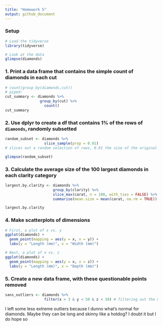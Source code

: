 ```yaml
---
title: "Homework 5"
output: github_document
---
```

### Setup
```r
# Load the tidyverse
library(tidyverse) 

# Look at the data
glimpse(diamonds)
```
  
### 1. Print a data frame that contains the simple count of diamonds in each cut
```r
# count(group_by(diamonds,cut))
# piped:
cut_summary <- diamonds %>%
                group_by(cut) %>%
                  count()
cut_summary
```

  
### 2. Use dplyr to create a df that contains 1% of the rows of `diamonds`, randomly subsetted
```r
random_subset <- diamonds %>%
                  slice_sample(prop = 0.01) 
# slices out a random selection of rows, 0.01 the size of the original data frame

glimpse(random_subset)

```

  
### 3. Calculate the average size of the 100 largest diamonds in each clarity category
```r
largest.by.clarity <- diamonds %>%
                      group_by(clarity) %>%
                      slice_max(carat, n = 100, with_ties = FALSE) %>%  # takes the 100 top values by carat
                      summarise(mean.size = mean(carat, na.rm = TRUE))  # makes a summary df of average carats

largest.by.clarity
```
  
### 4. Make scatterplots of dimensions
```r
# First, a plot of x vs. y
ggplot(diamonds) +
  geom_point(mapping = aes(y = x, x = y)) +
  labs(y = "Length (mm)", x = "Width (mm)")

# Next, a plot of x vs. z
ggplot(diamonds) +
  geom_point(mapping = aes(y = x, x = z)) +
  labs(y = "Length (mm)", x = "Depth (mm)")

```
  
### 5. Create a new data frame, with these questionable points removed
```r
sans_outliers <- diamonds %>%
                  filter(x > 3 & y < 50 & z < 30) # filtering out the most extreme outliers in the plots above
```
I left some less extreme outliers because I dunno what's normal for diamonds. Maybe they can be long and skinny like a hotdog? I doubt it but I do hope so